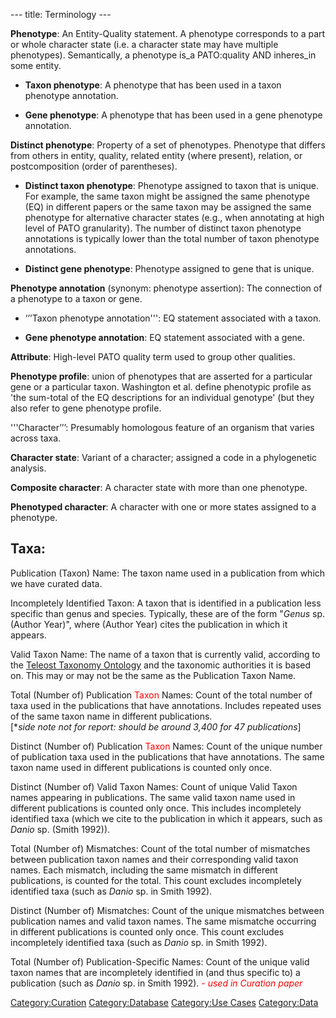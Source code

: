 ---
title: Terminology
---

'''Phenotype''': An Entity-Quality statement. A phenotype corresponds to a part or whole character state (i.e. a character state may have multiple phenotypes).  Semantically, a phenotype is_a PATO:quality AND inheres_in some entity.

* '''Taxon phenotype''': A phenotype that has been used in a taxon phenotype annotation.

* '''Gene phenotype''': A phenotype that has been used in a gene phenotype annotation.

'''Distinct phenotype''': Property of a set of phenotypes. Phenotype that differs from others in entity, quality, related entity (where present), relation, or postcomposition (order of parentheses).

* '''Distinct taxon phenotype''': Phenotype assigned to taxon that is unique.  For example, the same taxon might be assigned the same phenotype (EQ) in different papers or the same taxon may be assigned the same phenotype for alternative character states (e.g., when annotating at high level of PATO granularity).  The number of distinct taxon phenotype annotations is typically lower than the total number of taxon phenotype annotations.

* '''Distinct gene phenotype''': Phenotype assigned to gene that is unique.

'''Phenotype annotation''' (synonym: phenotype assertion): The connection of a phenotype to a taxon or gene.

* ‘’’Taxon phenotype annotation''': EQ statement associated with a taxon.

* '''Gene phenotype annotation''': EQ statement associated with a gene.

'''Attribute''': High-level PATO quality term used to group other qualities.

'''Phenotype profile''': union of phenotypes that are asserted for a particular gene or a particular taxon.  Washington et al. define phenotypic profile as 'the sum-total of the EQ descriptions for an individual genotype' (but they also refer to gene phenotype profile.

'''Character’’’: Presumably homologous feature of an organism that varies across taxa.

'''Character state''': Variant of a character; assigned a code in a phylogenetic analysis.

'''Composite character''': A character state with more than one phenotype.

'''Phenotyped character''': A character with one or more states assigned to a phenotype.

== Taxa: ==

; Publication (Taxon) Name: The taxon name used in a publication from which we have curated data.

; Incompletely Identified Taxon: A taxon that is identified in a publication less specific than genus and species. Typically, these are of the form "''Genus'' sp. (Author Year)", where (Author Year) cites the publication in which it appears.

; Valid Taxon Name: The name of a taxon that is currently valid, according to the [[Teleost Taxonomy Ontology]] and the taxonomic authorities it is based on. This may or may not be the same as the Publication Taxon Name.

; Total (Number of) Publication <font color=red>Taxon</font> Names:  Count of the total number of taxa used in the publications that have annotations.  Includes repeated uses of the same taxon name in different publications.<br/>[*''side note not for report: should be around 3,400 for 47 publications'']

; Distinct (Number of) Publication <font color=red>Taxon</font> Names: Count of the unique number of publication taxa used in the publications that have annotations.  The same taxon name used in different publications is counted only once.

; Distinct (Number of) Valid Taxon Names: Count of unique Valid Taxon names appearing in publications. The same valid taxon name used in different publications is counted only once.  This includes incompletely identified taxa (which we cite to the publication in which it appears, such as ''Danio'' sp. (Smith 1992)).

; Total (Number of) Mismatches: Count of the total number of mismatches between publication taxon names and their corresponding valid taxon names.  Each mismatch, including the same mismatch in different publications, is counted for the total. This count excludes incompletely identified taxa (such as ''Danio'' sp. in Smith 1992).

; Distinct (Number of) Mismatches: Count of the unique mismatches between publication names and valid taxon names.  The same mismatche occurring in different publications is counted only once.  This count excludes incompletely identified taxa (such as ''Danio'' sp. in Smith 1992).

; Total (Number of) Publication-Specific Names: Count of the unique valid taxon names that are incompletely identified in (and thus specific to) a publication (such as ''Danio'' sp. in Smith 1992).  <font color=red>''- used in Curation paper''</font>

[[Category:Curation]]
[[Category:Database]]
[[Category:Use Cases]]
[[Category:Data]]